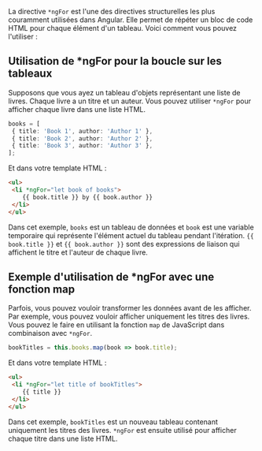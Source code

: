 La directive `*ngFor` est l'une des directives structurelles les plus couramment utilisées dans Angular. Elle permet de répéter un bloc de code HTML pour chaque élément d'un tableau. Voici comment vous pouvez l'utiliser :

## Utilisation de *ngFor pour la boucle sur les tableaux

Supposons que vous ayez un tableau d'objets représentant une liste de livres. Chaque livre a un titre et un auteur. Vous pouvez utiliser `*ngFor` pour afficher chaque livre dans une liste HTML.

```typescript
books = [
 { title: 'Book 1', author: 'Author 1' },
 { title: 'Book 2', author: 'Author 2' },
 { title: 'Book 3', author: 'Author 3' },
];
```

Et dans votre template HTML :

```html
<ul>
 <li *ngFor="let book of books">
    {{ book.title }} by {{ book.author }}
 </li>
</ul>
```

Dans cet exemple, `books` est un tableau de données et `book` est une variable temporaire qui représente l'élément actuel du tableau pendant l'itération. `{{ book.title }}` et `{{ book.author }}` sont des expressions de liaison qui affichent le titre et l'auteur de chaque livre.

## Exemple d'utilisation de *ngFor avec une fonction map

Parfois, vous pouvez vouloir transformer les données avant de les afficher. Par exemple, vous pouvez vouloir afficher uniquement les titres des livres. Vous pouvez le faire en utilisant la fonction `map` de JavaScript dans combinaison avec `*ngFor`.

```typescript
bookTitles = this.books.map(book => book.title);
```

Et dans votre template HTML :

```html
<ul>
 <li *ngFor="let title of bookTitles">
    {{ title }}
 </li>
</ul>
```

Dans cet exemple, `bookTitles` est un nouveau tableau contenant uniquement les titres des livres. `*ngFor` est ensuite utilisé pour afficher chaque titre dans une liste HTML.